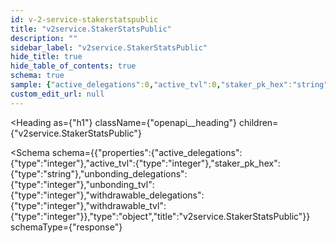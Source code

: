 ```yaml
---
id: v-2-service-stakerstatspublic
title: "v2service.StakerStatsPublic"
description: ""
sidebar_label: "v2service.StakerStatsPublic"
hide_title: true
hide_table_of_contents: true
schema: true
sample: {"active_delegations":0,"active_tvl":0,"staker_pk_hex":"string","unbonding_delegations":0,"unbonding_tvl":0,"withdrawable_delegations":0,"withdrawable_tvl":0}
custom_edit_url: null
---
```



<Heading
  as={"h1"}
  className={"openapi__heading"}
  children={"v2service.StakerStatsPublic"}
>
</Heading>





<Schema
  schema={{"properties":{"active_delegations":{"type":"integer"},"active_tvl":{"type":"integer"},"staker_pk_hex":{"type":"string"},"unbonding_delegations":{"type":"integer"},"unbonding_tvl":{"type":"integer"},"withdrawable_delegations":{"type":"integer"},"withdrawable_tvl":{"type":"integer"}},"type":"object","title":"v2service.StakerStatsPublic"}}
  schemaType={"response"}
>
  
</Schema>
            